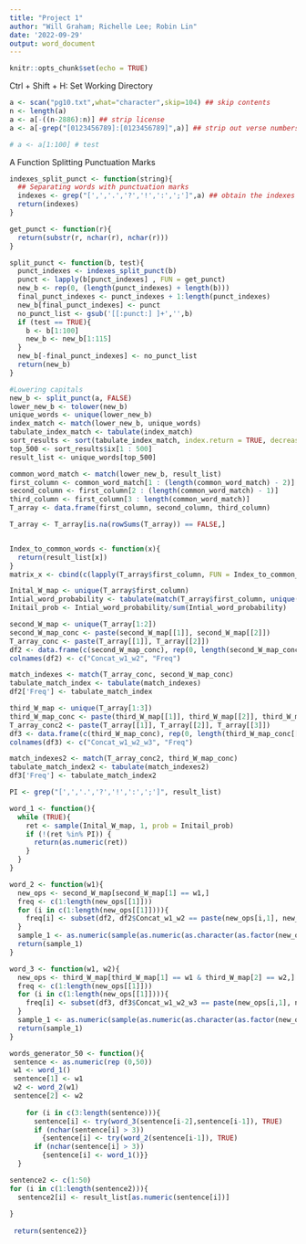 ```yaml
---
title: "Project 1"
author: "Will Graham; Richelle Lee; Robin Lin"
date: '2022-09-29'
output: word_document
---
```


```r
knitr::opts_chunk$set(echo = TRUE)
```

Ctrl + Shift + H: Set Working Directory

```r
a <- scan("pg10.txt",what="character",skip=104) ## skip contents
n <- length(a)
a <- a[-((n-2886):n)] ## strip license
a <- a[-grep("[0123456789]:[0123456789]",a)] ## strip out verse numbers

# a <- a[1:100] # test
```

A Function Splitting Punctuation Marks

```r
indexes_split_punct <- function(string){
  ## Separating words with punctuation marks
  indexes <- grep("[',','.','?','!',':',';']",a) ## obtain the indexes of words containing non-letter characters 
  return(indexes)
}

get_punct <- function(r){
  return(substr(r, nchar(r), nchar(r)))
}

split_punct <- function(b, test){
  punct_indexes <- indexes_split_punct(b)
  punct <- lapply(b[punct_indexes] , FUN = get_punct)
  new_b <- rep(0, (length(punct_indexes) + length(b)))
  final_punct_indexes <- punct_indexes + 1:length(punct_indexes)
  new_b[final_punct_indexes] <- punct
  no_punct_list <- gsub('[[:punct:] ]+','',b)
  if (test == TRUE){
    b <- b[1:100]
    new_b <- new_b[1:115]
  }
  new_b[-final_punct_indexes] <- no_punct_list
  return(new_b)
}


```

```r
#Lowering capitals
new_b <- split_punct(a, FALSE)
lower_new_b <- tolower(new_b)
unique_words <- unique(lower_new_b)
index_match <- match(lower_new_b, unique_words)
tabulate_index_match <- tabulate(index_match)
sort_results <- sort(tabulate_index_match, index.return = TRUE, decreasing = TRUE)
top_500 <- sort_results$ix[1 : 500]
result_list <- unique_words[top_500]
```

```r
common_word_match <- match(lower_new_b, result_list)
first_column <- common_word_match[1 : (length(common_word_match) - 2)]
second_column <- first_column[2 : (length(common_word_match) - 1)]
third_column <- first_column[3 : length(common_word_match)]
T_array <- data.frame(first_column, second_column, third_column)

T_array <- T_array[is.na(rowSums(T_array)) == FALSE,]


Index_to_common_words <- function(x){
  return(result_list[x])
}
matrix_x <- cbind(c(lapply(T_array$first_column, FUN = Index_to_common_words)), c(lapply(T_array$second_column, FUN = Index_to_common_words)), c(lapply(T_array$third_column, FUN = Index_to_common_words)))

Inital_W_map <- unique(T_array$first_column)
Intial_word_probability <- tabulate(match(T_array$first_column, unique(T_array$first_column)))
Initail_prob <- Intial_word_probability/sum(Intial_word_probability)

second_W_map <- unique(T_array[1:2])
second_W_map_conc <- paste(second_W_map[[1]], second_W_map[[2]])
T_array_conc <- paste(T_array[[1]], T_array[[2]])
df2 <- data.frame(c(second_W_map_conc), rep(0, length(second_W_map_conc[[1]])))
colnames(df2) <- c("Concat_w1_w2", "Freq")

match_indexes <- match(T_array_conc, second_W_map_conc)
tabulate_match_index <- tabulate(match_indexes)
df2['Freq'] <- tabulate_match_index

third_W_map <- unique(T_array[1:3])
third_W_map_conc <- paste(third_W_map[[1]], third_W_map[[2]], third_W_map[[3]])
T_array_conc2 <- paste(T_array[[1]], T_array[[2]], T_array[[3]])
df3 <- data.frame(c(third_W_map_conc), rep(0, length(third_W_map_conc[[1]])))
colnames(df3) <- c("Concat_w1_w2_w3", "Freq")

match_indexes2 <- match(T_array_conc2, third_W_map_conc)
tabulate_match_index2 <- tabulate(match_indexes2)
df3['Freq'] <- tabulate_match_index2

```

```r
PI <- grep("[',','.','?','!',':',';']", result_list)

word_1 <- function(){
  while (TRUE){
    ret <- sample(Inital_W_map, 1, prob = Initail_prob)
    if (!(ret %in% PI)) {
      return(as.numeric(ret))
    }
  }
}

word_2 <- function(w1){
  new_ops <- second_W_map[second_W_map[1] == w1,]
  freq <- c(1:length(new_ops[[1]]))
  for (i in c(1:length(new_ops[[1]]))){
    freq[i] <- subset(df2, df2$Concat_w1_w2 == paste(new_ops[i,1], new_ops[i,2]), 2)[[1]]
  }
  sample_1 <- as.numeric(sample(as.numeric(as.character(as.factor(new_ops[,2]))), 1, prob = freq))
  return(sample_1)
}

word_3 <- function(w1, w2){
  new_ops <- third_W_map[third_W_map[1] == w1 & third_W_map[2] == w2,]
  freq <- c(1:length(new_ops[[1]]))
  for (i in c(1:length(new_ops[[1]]))){
    freq[i] <- subset(df3, df3$Concat_w1_w2_w3 == paste(new_ops[i,1], new_ops[i,2], new_ops[i,3]),2)[[1]]
  }
  sample_1 <- as.numeric(sample(as.numeric(as.character(as.factor(new_ops[,3]))), 1, prob = freq))
  return(sample_1)
}
```

```r
words_generator_50 <- function(){
 sentence <- as.numeric(rep (0,50))
 w1 <- word_1()
 sentence[1] <- w1
 w2 <- word_2(w1)
 sentence[2] <- w2
 
    for (i in c(3:length(sentence))){
      sentence[i] <- try(word_3(sentence[i-2],sentence[i-1]), TRUE)
      if (nchar(sentence[i] > 3))
        {sentence[i] <- try(word_2(sentence[i-1]), TRUE)
      if (nchar(sentence[i] > 3))
        {sentence[i] <- word_1()}}
  }

sentence2 <- c(1:50)
for (i in c(1:length(sentence2))){
  sentence2[i] <- result_list[as.numeric(sentence[i])]
  
}
  
 return(sentence2)}

```

